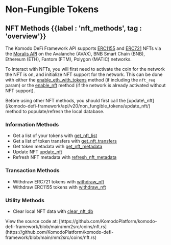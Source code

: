 
# Non-Fungible Tokens

## NFT Methods {{label : 'nft_methods', tag : 'overview'}}

The Komodo DeFi Framework API supports [ERC1155](https://www.nftstandards.wtf/Standards/ERC1155+Multi+token) and [ERC721](https://www.nftstandards.wtf/Standards/ERC721+Non+Fungible+Standard) NFTs via the [Moralis API](https://docs.moralis.io/) on the Avalanche (AVAX), BNB Smart Chain (BNB), Ethereum (ETH), Fantom (FTM), Polygon (MATIC) networks.

To interact with NFTs, you will first need to activate the coin for the network the NFT is on, and initialize NFT support for the network.
This can be done with either the [enable\_eth\_with\_tokens](/komodo-defi-framework/api/v20/coin_activation/enable_eth_with_tokens/) method (if including the `nft_req` param) or the [enable\_nft](/komodo-defi-framework/api/v20/non_fungible_tokens/enable_nft/) method (if the network is already activated without NFT support).

<Note>
  Before using other NFT methods, you should first call the [update\_nft](/komodo-defi-framework/api/v20/non_fungible_tokens/update_nft/)
  method to populate/refresh the local database.
</Note>

### Information Methods

*   Get a list of your tokens with [get\_nft\_list](/komodo-defi-framework/api/v20/non_fungible_tokens/get_nft_list/)
*   Get a list of token transfers with [get\_nft\_transfers](/komodo-defi-framework/api/v20/non_fungible_tokens/get_nft_transfers/)
*   Get token metadata with [get\_nft\_metadata](/komodo-defi-framework/api/v20/non_fungible_tokens/get_nft_metadata/)
*   Update NFT [update\_nft](/komodo-defi-framework/api/v20/non_fungible_tokens/update_nft/)
*   Refresh NFT metadata with [refresh\_nft\_metadata](/komodo-defi-framework/api/v20/non_fungible_tokens/refresh_nft_metadata/)

### Transaction Methods

*   Withdraw ERC721 tokens with [withdraw\_nft](/komodo-defi-framework/api/v20/non_fungible_tokens/withdraw_nft/#erc-721-withdraw-example)
*   Withdraw ERC1155 tokens with [withdraw\_nft](/komodo-defi-framework/api/v20/non_fungible_tokens/withdraw_nft/#erc-1155-withdraw-example)

### Utility Methods

*   Clear local NFT data with [clear\_nft\_db](/komodo-defi-framework/api/v20/non_fungible_tokens/clear_nft_db/)

<Note>
  View the source code at: [https://github.com/KomodoPlatform/komodo-defi-framework/blob/main/mm2src/coins/nft.rs](https://github.com/KomodoPlatform/komodo-defi-framework/blob/main/mm2src/coins/nft.rs)
</Note>
